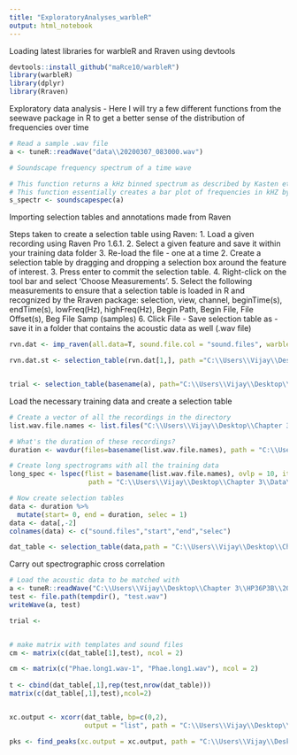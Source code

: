 ```yaml
---
title: "ExploratoryAnalyses_warbleR"
output: html_notebook
---
```


Loading latest libraries for warbleR and Rraven using devtools
```r
devtools::install_github("maRce10/warbleR")
library(warbleR)
library(dplyr)
library(Rraven)

```

Exploratory data analysis - Here I will try a few different functions from the seewave package in R to get a better sense of the distribution of frequencies over time
```r
# Read a sample .wav file
a <- tuneR::readWave("data\\20200307_083000.wav")

# Soundscape frequency spectrum of a time wave

# This function returns a kHz binned spectrum as described by Kasten et al. (2012) for the description of a soundscape.
# This function essentially creates a bar plot of frequencies in kHZ by amplitude values
s_spectr <- soundscapespec(a)
```

Importing selection tables and annotations made from Raven

Steps taken to create a selection table using Raven:
1. Load a given recording using Raven Pro 1.6.1.
2. Select a given feature and save it within your training data folder
3. Re-load the file - one at a time 
2. Create a selection table by dragging and dropping a selection box around the feature of interest.
3. Press enter to commit the selection table.
4. Right-click on the tool bar and select 'Choose Measurements'.
5. Select the following measurements to ensure that a selection table is loaded in R and recognized by the Rraven package: selection, view, channel, beginTime(s), endTime(s), lowFreq(Hz), highFreq(Hz), Begin Path, Begin File, File Offset(s), Beg File Samp (samples)
6. Click File - Save selection table as - save it in a folder that contains the acoustic data as well (.wav file)

```r

rvn.dat <- imp_raven(all.data=T, sound.file.col = "sound.files", warbler.format =  TRUE, path ="C:\\Users\\Vijay\\Desktop\\Chapter 3\\Data\\Summer 2020\\wcb\\")

rvn.dat.st <- selection_table(rvn.dat[1,], path ="C:\\Users\\Vijay\\Desktop\\Chapter 3\\Data\\Summer 2020\\wcb\\")


trial <- selection_table(basename(a), path="C:\\Users\\Vijay\\Desktop\\Chapter 3\\Data\\Summer 2020\\wcb\\" )

```

Load the necessary training data and create a selection table
```r
# Create a vector of all the recordings in the directory
list.wav.file.names <- list.files("C:\\Users\\Vijay\\Desktop\\Chapter 3\\Data\\Summer 2020\\wcb\\", full.names=T)

# What's the duration of these recordings?
duration <- wavdur(files=basename(list.wav.file.names), path = "C:\\Users\\Vijay\\Desktop\\Chapter 3\\Data\\Summer 2020\\wcb\\")

# Create long spectrograms with all the training data
long_spec <- lspec(flist = basename(list.wav.file.names), ovlp = 10, it = "tiff",
                    path = "C:\\Users\\Vijay\\Desktop\\Chapter 3\\Data\\Summer 2020\\wcb\\")

# Now create selection tables
data <- duration %>%
  mutate(start= 0, end = duration, selec = 1)
data <- data[,-2]  
colnames(data) <- c("sound.files","start","end","selec")

dat_table <- selection_table(data,path = "C:\\Users\\Vijay\\Desktop\\Chapter 3\\Data\\Summer 2020\\wcb\\")

```

Carry out spectrographic cross correlation
```r
# Load the acoustic data to be matched with
a <- tuneR::readWave("C:\\Users\\Vijay\\Desktop\\Chapter 3\\HP36P3B\\20200321_090000.wav")
test <- file.path(tempdir(), "test.wav")
writeWave(a, test)

trial <- 


# make matrix with templates and sound files
cm <- matrix(c(dat_table[1],test), ncol = 2)

cm <- matrix(c("Phae.long1.wav-1", "Phae.long1.wav"), ncol = 2)
             
t <- cbind(dat_table[,1],rep(test,nrow(dat_table)))
matrix(c(dat_table[,1],test),ncol=2)


xc.output <- xcorr(dat_table, bp=c(0,2),
                   output = "list", path = "C:\\Users\\Vijay\\Desktop\\Chapter 3\\Data\\Summer 2020\\wcb\\")

pks <- find_peaks(xc.output = xc.output, path = "C:\\Users\\Vijay\\Desktop\\Chapter 3\\Data\\Summer 2020\\wcb\\")

```
